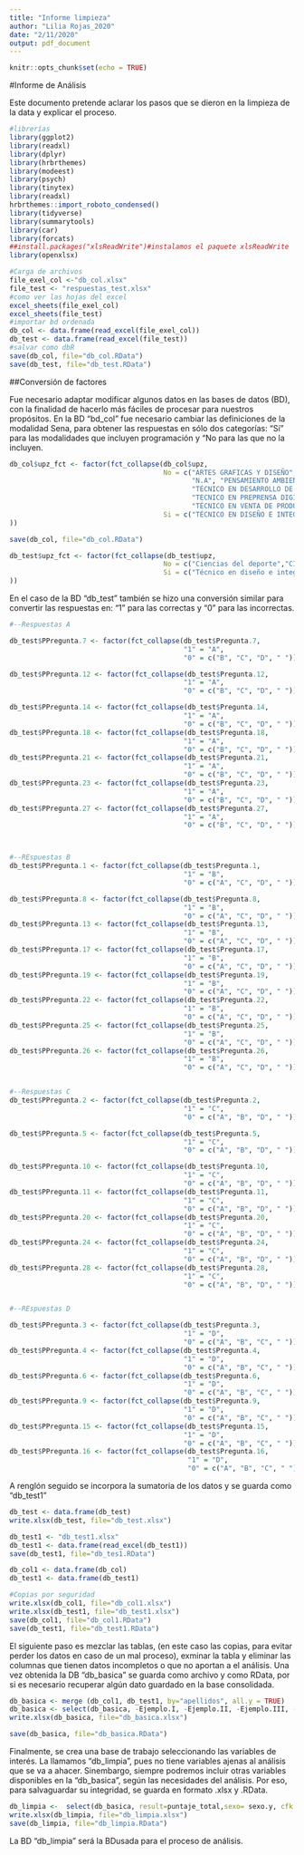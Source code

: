 ---
title: "Informe limpieza"
author: "Lilia Rojas_2020"
date: "2/11/2020"
output: pdf_document
---

```{r setup, include=FALSE}
knitr::opts_chunk$set(echo = TRUE)
```


#Informe de Análisis

Este documento pretende aclarar los pasos que se dieron en la limpieza de la data y explicar el proceso.

```{r, results='asis', include=FALSE, warning=FALSE}
#librerías
library(ggplot2)
library(readxl)
library(dplyr)
library(hrbrthemes)
library(modeest)
library(psych)
library(tinytex)
library(readxl)
hrbrthemes::import_roboto_condensed()
library(tidyverse)
library(summarytools)
library(car)
library(forcats)
##install.packages("xlsReadWrite")#instalamos el paquete xlsReadWrite
library(openxlsx)

#Carga de archivos
file_exel_col <-"db_col.xlsx"
file_test <- "respuestas_test.xlsx"
#como ver las hojas del excel
excel_sheets(file_exel_col)
excel_sheets(file_test)
#importar bd ordenada
db_col <- data.frame(read_excel(file_exel_col))
db_test <- data.frame(read_excel(file_test))
#salvar como dbR
save(db_col, file="db_col.RData")
save(db_test, file="db_test.RData")

```
##Conversión de factores

Fue necesario adaptar modificar algunos datos en las bases de datos (BD), con la finalidad de hacerlo más fáciles de procesar para nuestros propósitos. En la BD "bd_col" fue necesario cambiar las definiciones de la modalidad Sena, para obtener las respuestas en sólo dos categorías: "Sí" para las modalidades que incluyen programación y "No para las que no la incluyen.

```{r, results= 'asis', tidy=TRUE, warning=FALSE}

db_col$upz_fct <- factor(fct_collapse(db_col$upz,
                                      No = c("ARTES GRAFICAS Y DISEÑO","CIENCIAS DEL DEPORTE","CISCO", "HUMANIDADES Y MEDIOS DE COMUNICACIÓN", "MUSICA", "DIBUJO ARQUITECTONICO",
                                             "N.A", "PENSAMIENTO AMBIENTAL", "PREINGENIERIAS", "TÉCNICO EN CONTABILIZACION DE OPERACIONES COMERCIALES Y FINANCIERAS", "TÉCNICO EN DANZAS",
                                             "TÉCNICO EN DESARROLLO DE OPERACIONES LOGÍSTICAS EN LA CADENA DE ABASTECIMIENTO", "TECNICO EN DIBUJO ARQUITECTONICO",
                                             "TECNICO EN PREPRENSA DIGITAL PARA MEDIOS IMPRESOS", "TÉCNICO EN PRODUCCIÓN DE MEDIOS AUDIOVISUALES DIGITALES", "TÉCNICO EN REDES ELÉCTRICAS DOMICILIARIAS",
                                             "TÉCNICO EN VENTA DE PRODUCTOS Y SERVICIOS", "N.A"),
                                      Si = c("TÉCNICO EN DISEÑO E INTEGRACIÓN DE MULTIMEDIA", "TÉCNICO EN INFORMATICA","TÉCNICO EN MANTENIMIENTO DE AUTOMATISMOS INDUSTRIALES", "TÉCNICO EN PROGRAMACIÓN DE SOFTWARE")
))

save(db_col, file="db_col.RData")

db_test$upz_fct <- factor(fct_collapse(db_test$upz,
                                      No = c("Ciencias del deporte","CISCO","Humanidades y medios de comunicación", "Pre ingenierías", "Técnico en dibujo arquitectónico", "Técnico en pre-prensa digital para medios impresos", "Técnico en redes eléctricas domiciliarias", "Técnico en venta de productos y servicios", "Actualmente no curso ninguna modalidad", "Otro"),
                                      Si = c("Técnico en diseño e integración multimedia", "Técnico en informática","Técnico en mantenimiento de automatismos industriales", "Técnico en programación de software")
))


```

En el caso de la BD "db_test" también se hizo una conversión similar para convertir las respuestas en: "1" para las correctas y "0" para las incorrectas.

```{r, results= 'asis', tidy=TRUE, warning=FALSE}

#--Respuestas A

db_test$PPregunta.7 <- factor(fct_collapse(db_test$Pregunta.7,
                                           "1" = "A",
                                           "0" = c("B", "C", "D", " ")))

db_test$PPregunta.12 <- factor(fct_collapse(db_test$Pregunta.12,
                                           "1" = "A",
                                           "0" = c("B", "C", "D", " ")))

db_test$PPregunta.14 <- factor(fct_collapse(db_test$Pregunta.14,
                                           "1" = "A",
                                           "0" = c("B", "C", "D", " ")))
db_test$PPregunta.18 <- factor(fct_collapse(db_test$Pregunta.18,
                                           "1" = "A",
                                           "0" = c("B", "C", "D", " ")))
db_test$PPregunta.21 <- factor(fct_collapse(db_test$Pregunta.21,
                                           "1" = "A",
                                           "0" = c("B", "C", "D", " ")))
db_test$PPregunta.23 <- factor(fct_collapse(db_test$Pregunta.23,
                                           "1" = "A",
                                           "0" = c("B", "C", "D", " ")))
db_test$PPregunta.27 <- factor(fct_collapse(db_test$Pregunta.27,
                                           "1" = "A", 
                                           "0" = c("B", "C", "D", " ")))



#--REspuestas B
db_test$PPregunta.1 <- factor(fct_collapse(db_test$Pregunta.1,
                                           "1" = "B",
                                           "0" = c("A", "C", "D", " ")))

db_test$PPregunta.8 <- factor(fct_collapse(db_test$Pregunta.8,
                                           "1" = "B",
                                           "0" = c("A", "C", "D", " ")))
db_test$PPregunta.13 <- factor(fct_collapse(db_test$Pregunta.13,
                                           "1" = "B", 
                                           "0" = c("A", "C", "D", " ")))
db_test$PPregunta.17 <- factor(fct_collapse(db_test$Pregunta.17,
                                           "1" = "B",
                                           "0" = c("A", "C", "D", " ")))
db_test$PPregunta.19 <- factor(fct_collapse(db_test$Pregunta.19,
                                           "1" = "B",
                                           "0" = c("A", "C", "D", " ")))
db_test$PPregunta.22 <- factor(fct_collapse(db_test$Pregunta.22,
                                           "1" = "B", 
                                           "0" = c("A", "C", "D", " ")))
db_test$PPregunta.25 <- factor(fct_collapse(db_test$Pregunta.25,
                                           "1" = "B",
                                           "0" = c("A", "C", "D", " ")))
db_test$PPregunta.26 <- factor(fct_collapse(db_test$Pregunta.26,
                                           "1" = "B",
                                           "0" = c("A", "C", "D", " ")))


#--Respuestas C
db_test$PPregunta.2 <- factor(fct_collapse(db_test$Pregunta.2,
                                           "1" = "C", 
                                           "0" = c("A", "B", "D", " ")))

db_test$PPregunta.5 <- factor(fct_collapse(db_test$Pregunta.5,
                                           "1" = "C",
                                           "0" = c("A", "B", "D", " ")))

db_test$PPregunta.10 <- factor(fct_collapse(db_test$Pregunta.10,
                                           "1" = "C",
                                           "0" = c("A", "B", "D", " ")))
db_test$PPregunta.11 <- factor(fct_collapse(db_test$Pregunta.11,
                                           "1" = "C",
                                           "0" = c("A", "B", "D", " ")))
db_test$PPregunta.20 <- factor(fct_collapse(db_test$Pregunta.20,
                                           "1" = "C",
                                           "0" = c("A", "B", "D", " ")))
db_test$PPregunta.24 <- factor(fct_collapse(db_test$Pregunta.24,
                                           "1" = "C",
                                           "0" = c("A", "B", "D", " ")))
db_test$PPregunta.28 <- factor(fct_collapse(db_test$Pregunta.28,
                                           "1" = "C",
                                           "0" = c("A", "B", "D", " ")))


#--REspuestas D

db_test$PPregunta.3 <- factor(fct_collapse(db_test$Pregunta.3,
                                           "1" = "D",
                                           "0" = c("A", "B", "C", " ")))
db_test$PPregunta.4 <- factor(fct_collapse(db_test$Pregunta.4,
                                           "1" = "D",
                                           "0" = c("A", "B", "C", " ")))
db_test$PPregunta.6 <- factor(fct_collapse(db_test$Pregunta.6,
                                           "1" = "D",
                                           "0" = c("A", "B", "C", " ")))
db_test$PPregunta.9 <- factor(fct_collapse(db_test$Pregunta.9,
                                           "1" = "D",
                                           "0" = c("A", "B", "C", " ")))
db_test$PPregunta.15 <- factor(fct_collapse(db_test$Pregunta.15,
                                           "1" = "D",
                                           "0" = c("A", "B", "C", " ")))
db_test$PPregunta.16 <- factor(fct_collapse(db_test$Pregunta.16,
                                            "1" = "D", 
                                            "0" = c("A", "B", "C", " ")))


```

A renglón seguido se incorpora la sumatoria de los datos y se guarda como "db_test1"

```{r, results= 'asis', tidy=TRUE, warning=FALSE}
db_test <- data.frame(db_test)
write.xlsx(db_test, file="db_test.xlsx")

db_test1 <- "db_test1.xlsx"
db_test1 <- data.frame(read_excel(db_test1))
save(db_test1, file="db_tes1.RData")

db_col1 <- data.frame(db_col)
db_test1 <- data.frame(db_test1)

#Copias por seguridad
write.xlsx(db_col1, file="db_col1.xlsx")
write.xlsx(db_test1, file="db_test1.xlsx")
save(db_col1, file="db_col1.RData")
save(db_test1, file="db_test1.RData")

```

El siguiente paso es mezclar las tablas, (en este caso las copias, para evitar perder los datos en caso de un mal proceso), exminar la tabla y eliminar las columnas que tienen datos incompletos o que no aportan a el análisis. Una vez obtenida la DB "db_basica" se guarda como archivo y como RData, por si es necesario recuperar algún dato guardado en la base consolidada.

```{r, results= 'asis', tidy=TRUE, warning=FALSE}

db_basica <- merge (db_col1, db_test1, by="apellidos", all.y = TRUE)
db_basica <- select(db_basica, -Ejemplo.I, -Ejemplo.II, -Ejemplo.III, -No, -sexo.x, -curso.x, -cfk.x, -upz_fct.x, -nombre.x, -nom_completo, -upz.x, -col_origen)
write.xlsx(db_basica, file="db_basica.xlsx")

save(db_basica, file="db_basica.RData")

```

Finalmente, se crea una base de trabajo seleccionando las variables de interés. La llamamos "db_limpia", pues no tiene variables ajenas al análisis que se va a ahacer. Sinembargo, siempre podremos incluir otras variables disponibles en la "db_basica", según las necesidades del análisis. Por eso, para salvaguardar su integridad, se guarda en formato .xlsx y .RData.

```{r, results= 'asis', tidy=TRUE, warning=FALSE}
db_limpia <-  select(db_basica, result=puntaje_total,sexo= sexo.y, cfk =cfk.y, upz=upz_fct.y, edad = edad)
write.xlsx(db_limpia, file="db_limpia.xlsx")
save(db_limpia, file="db_limpia.RData")

```

La BD "db_limpia" será la BDusada para el proceso de análisis.